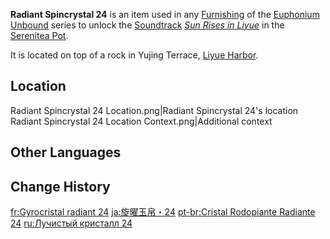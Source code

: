 {{Item Infobox
|id           = 141024
|image        = Item Radiant Spincrystal.png
|type         = Adventure Items
|group        = Radiant Spincrystals
|group2       = Liyue Spincrystals
|quality      = 4
|invCategory  = Precious Items
|description  = This wondrous crystal contains a certain rhythm, like something beautiful woven from delicate silk. These items can be found throughout the mainland or from merchants who collect curios. The tune held within this crystal can be revivified in your [[Serenitea Pot]] using either "[[Euphonium Unbound: Winding]]" or "[[Euphonium Unbound: Soaring]]." The tune contained within this [[Radiant Spincrystal]] is "[[Sun Rises in Liyue]]."
|source1      = [[Liyue Harbor]]
|track        = Sun Rises in Liyue
}}
'''Radiant Spincrystal 24''' is an item used in any [[Furnishing]] of the [[Euphonium Unbound]] series to unlock the [[Soundtrack]] ''[[Sun Rises in Liyue]]'' in the [[Serenitea Pot]].

It is located on top of a rock in Yujing Terrace, [[Liyue Harbor]].

==Location==
<gallery>
Radiant Spincrystal 24 Location.png|Radiant Spincrystal 24's location
Radiant Spincrystal 24 Location Context.png|Additional context
</gallery>

==Other Languages==
{{Other Languages
|default_hidden = 1
|en      = Radiant Spincrystal 24
|zhs     = 旋曜玉帛・其二十四
|zhs_rm  = Xuán Yào Yùbó - Qí Shísì
|zht     = 旋曜玉帛・其二十四
|zht_rm  = Xuán Yào Yùbó - Qí Shísì
|ja      = 旋曜玉帛・24
|ja_rm   = Sen'you Gyokuhaku - Nijuuyon{{Assumed}}
|ko      = 빛나는 결정・24
|ko_rm   = Binnaneun Gyeoljeong - Isipssa
|es      = Girocristal radiante (24)
|fr      = Gyrocristal radiant 24
|ru      = Лучистый кристалл {{tt|24|}}
|th      = Radiant Spincrystal 24
|vi      = Ngọc Thạch Âm Vang 24
|de      = Strahlender Drehkristall XXIV
|id      = Radiant Spincrystal 24
|pt      = Cristal Rodopiante Radiante 24
|tr      = Parlak Burgu Kristal 24
|it      = Voltacristallo radioso 24
}}

==Change History==
{{Change History|2.6}}

[[fr:Gyrocristal radiant 24]]
[[ja:旋曜玉帛・24]]
[[pt-br:Cristal Rodopiante Radiante 24]]
[[ru:Лучистый кристалл 24]]